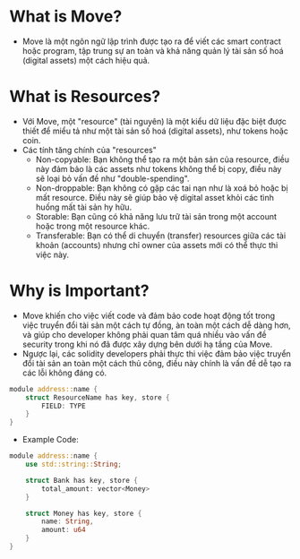 # What is Move?

-   Move là một ngôn ngữ lập trình được tạo ra để viết các smart contract hoặc program, tập trung sự an toàn và khả năng quản lý tài sản số hoá (digital assets) một cách hiệu quả.

# What is Resources?

-   Với Move, một "resource" (tài nguyên) là một kiểu dữ liệu đặc biệt được thiết để miểu tả như một tài sản số hoá (digital assets), như tokens hoặc coin.
-   Các tính tăng chính của "resources"
    -   Non-copyable: Bạn không thể tạo ra một bản sản của resource, điều này đảm bảo là các assets như tokens không thể bị copy, điều này sẽ loại bỏ vấn đề như "double-spending".
    -   Non-droppable: Bạn không có gặp các tai nạn như là xoá bỏ hoặc bị mất resource. Điều này sẽ giúp bảo vệ digital asset khỏi các tình huống mất tài sản hy hữu.
    -   Storable: Bạn cũng có khả năng lưu trữ tài sản trong một account hoặc trong một resource khác.
    -   Transferable: Bạn có thể di chuyển (transfer) resources giữa các tài khoản (accounts) nhưng chỉ owner của assets mới có thể thực thi việc này.

# Why is Important?

-   Move khiến cho việc viết code và đảm bảo code hoạt động tốt trong việc truyển đổi tài sản một cách tự đồng, àn toàn một cách dễ dàng hơn, và giúp cho developer không phải quan tâm quá nhiều vào vấn đề security trong khi nó đã được xây dựng bên dưới hạ tầng của Move.
-   Ngược lại, các solidity developers phải thực thi việc đảm bảo việc truyển đổi tài sản an toàn một cách thủ công, điều này chính là vấn đề dễ tạo ra các lỗi không đáng có.

``` rust
module address::name {
    struct ResourceName has key, store {
        FIELD: TYPE
    }
}
```

-   Example Code:

``` rust
module address::name {
    use std::string::String;

    struct Bank has key, store {
        total_amount: vector<Money>
    }

    struct Money has key, store {
        name: String,
        amount: u64
    }
}
```
